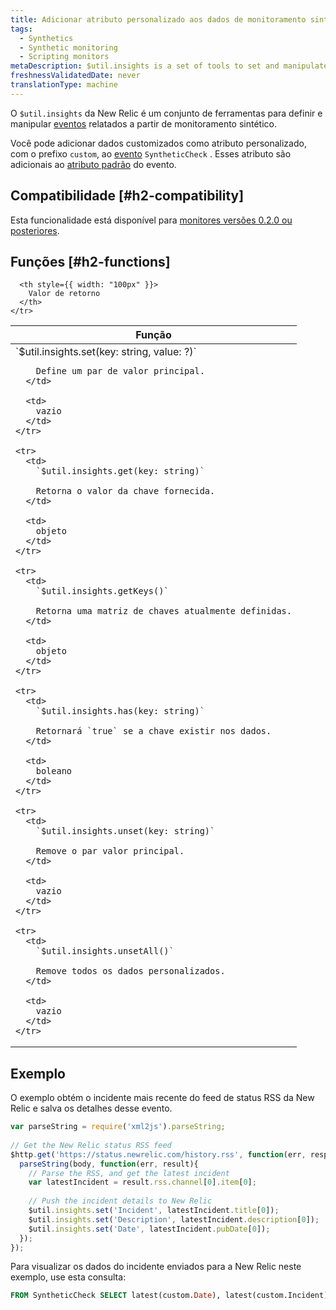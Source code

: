 ```yaml
---
title: Adicionar atributo personalizado aos dados de monitoramento sintético
tags:
  - Synthetics
  - Synthetic monitoring
  - Scripting monitors
metaDescription: $util.insights is a set of tools to set and manipulate synthetic event data in New Relic.
freshnessValidatedDate: never
translationType: machine
---
```


O `$util.insights` da New Relic é um conjunto de ferramentas para definir e manipular [eventos](/docs/using-new-relic/data/understand-data/new-relic-data-types#event-data) relatados a partir de monitoramento sintético.

Você pode adicionar dados customizados como atributo personalizado, com o prefixo `custom`, ao [evento](/docs/data-apis/understand-data/new-relic-data-types/#event-data) `SyntheticCheck` . Esses atributo são adicionais ao [atributo padrão](/docs/insights/new-relic-insights/decorating-events/synthetics-default-attributes-insights#syntheticcheck-table) do evento.

## Compatibilidade [#h2-compatibility]

Esta funcionalidade está disponível para [monitores versões 0.2.0 ou posteriores](/docs/synthetics/new-relic-synthetics/scripting-monitors/scripted-monitor-runtime-environment).

## Funções [#h2-functions]

<table>
  <thead>
    <tr>
      <th>
        Função
      </th>

      <th style={{ width: "100px" }}>
        Valor de retorno
      </th>
    </tr>
  </thead>

  <tbody>
    <tr>
      <td>
        `$util.insights.set(key: string, value: ?)`

        Define um par de valor principal.
      </td>

      <td>
        vazio
      </td>
    </tr>

    <tr>
      <td>
        `$util.insights.get(key: string)`

        Retorna o valor da chave fornecida.
      </td>

      <td>
        objeto
      </td>
    </tr>

    <tr>
      <td>
        `$util.insights.getKeys()`

        Retorna uma matriz de chaves atualmente definidas.
      </td>

      <td>
        objeto
      </td>
    </tr>

    <tr>
      <td>
        `$util.insights.has(key: string)`

        Retornará `true` se a chave existir nos dados.
      </td>

      <td>
        boleano
      </td>
    </tr>

    <tr>
      <td>
        `$util.insights.unset(key: string)`

        Remove o par valor principal.
      </td>

      <td>
        vazio
      </td>
    </tr>

    <tr>
      <td>
        `$util.insights.unsetAll()`

        Remove todos os dados personalizados.
      </td>

      <td>
        vazio
      </td>
    </tr>
  </tbody>
</table>

## Exemplo

O exemplo obtém o incidente mais recente do feed de status RSS da New Relic e salva os detalhes desse evento.

```javascript
var parseString = require('xml2js').parseString;
 
// Get the New Relic status RSS feed
$http.get('https://status.newrelic.com/history.rss', function(err, response, body) {
  parseString(body, function(err, result){
    // Parse the RSS, and get the latest incident
    var latestIncident = result.rss.channel[0].item[0];
    
    // Push the incident details to New Relic 
    $util.insights.set('Incident', latestIncident.title[0]);
    $util.insights.set('Description', latestIncident.description[0]);
    $util.insights.set('Date', latestIncident.pubDate[0]);
  });
});
```

Para visualizar os dados do incidente enviados para a New Relic neste exemplo, use esta consulta:

```sql
FROM SyntheticCheck SELECT latest(custom.Date), latest(custom.Incident), latest(custom.Description) WHERE monitorName = "Monitor Name Here"
```

